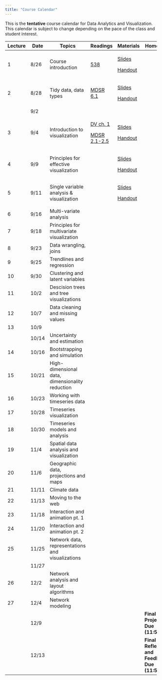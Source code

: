 ```yaml
---
title: "Course Calendar"
---
```


This is the **tentative** course calendar for Data Analytics and Visualization. This calendar is subject to change depending on the pace of the class and student interest.

+----------+----------+--------------------------------------------------+-------------------------------------------------------------------------+-------------------------------------------------------------------------------+--------------------------------------------------+
| Lecture  | Date     | Topics                                           | Readings                                                                | Materials                                                                     | Homework                                         |
+==========+==========+==================================================+=========================================================================+===============================================================================+==================================================+
| 1        | 8/26     | Course introduction                              | [538](https://projects.fivethirtyeight.com/2024-election-forecast/)     | [Slides](../modules/00-Introduction/lectures/Lecture-0-0/slides-0-0.qmd)      |                                                  |
|          |          |                                                  |                                                                         |                                                                               |                                                  |
|          |          |                                                  |                                                                         | [Handout](../modules/00-Introduction/lectures/Lecture-0-0/handout-0-0.qmd)    |                                                  |
+----------+----------+--------------------------------------------------+-------------------------------------------------------------------------+-------------------------------------------------------------------------------+--------------------------------------------------+
| 2        | 8/28     | Tidy data, data types                            | [MDSR 6.1](https://mdsr-book.github.io/mdsr3e/06-dataII.html#tidy-data) | [Slides](../modules/00-Introduction/lectures/Lecture-0-1/slides-0-1.qmd)      |                                                  |
|          |          |                                                  |                                                                         |                                                                               |                                                  |
|          |          |                                                  |                                                                         | [Handout](../modules/00-Introduction/lectures/Lecture-0-1/handout-0-1.qmd)    |                                                  |
+----------+----------+--------------------------------------------------+-------------------------------------------------------------------------+-------------------------------------------------------------------------------+--------------------------------------------------+
|          | 9/2      |                                                  |                                                                         |                                                                               |                                                  |
+----------+----------+--------------------------------------------------+-------------------------------------------------------------------------+-------------------------------------------------------------------------------+--------------------------------------------------+
| 3        | 9/4      | Introduction to visualization                    | [DV ch. 1](https://socviz.co/lookatdata.html#lookatdata)                | [Slides](../modules/00-Introduction/lectures/Lecture-0-2/slides-0-2.qmd)      |                                                  |
|          |          |                                                  |                                                                         |                                                                               |                                                  |
|          |          |                                                  | [MDSR 2.1-2.5](https://mdsr-book.github.io/mdsr3e/02-datavizI.html)     | [Handout](../modules/00-Introduction/lectures/Lecture-0-2/handout-0-2.qmd)    |                                                  |
+----------+----------+--------------------------------------------------+-------------------------------------------------------------------------+-------------------------------------------------------------------------------+--------------------------------------------------+
| 4        | 9/9      | Principles for effective visualization           |                                                                         | [Slides](../modules/00-Introduction/lectures/Lecture-0-3/slides-0-3.qmd)      |                                                  |
|          |          |                                                  |                                                                         |                                                                               |                                                  |
|          |          |                                                  |                                                                         | [Handout](../modules/00-Introduction/lectures/Lecture-0-3/handout-0-3.qmd)    |                                                  |
+----------+----------+--------------------------------------------------+-------------------------------------------------------------------------+-------------------------------------------------------------------------------+--------------------------------------------------+
| 5        | 9/11     | Single variable analysis & visualization         |                                                                         | [Slides](../modules/01-Single-variable/lectures/Lecture-1-0/slides-1-0.qmd)   |                                                  |
|          |          |                                                  |                                                                         |                                                                               |                                                  |
|          |          |                                                  |                                                                         | [Handout](../modules/01-Single-variable/lectures/Lecture-1-0/handout-1-0.qmd) |                                                  |
+----------+----------+--------------------------------------------------+-------------------------------------------------------------------------+-------------------------------------------------------------------------------+--------------------------------------------------+
| 6        | 9/16     | Multi-variate analysis                           |                                                                         |                                                                               |                                                  |
+----------+----------+--------------------------------------------------+-------------------------------------------------------------------------+-------------------------------------------------------------------------------+--------------------------------------------------+
| 7        | 9/18     | Principles for multivariate visualization        |                                                                         |                                                                               |                                                  |
+----------+----------+--------------------------------------------------+-------------------------------------------------------------------------+-------------------------------------------------------------------------------+--------------------------------------------------+
| 8        | 9/23     | Data wrangling, joins                            |                                                                         |                                                                               |                                                  |
+----------+----------+--------------------------------------------------+-------------------------------------------------------------------------+-------------------------------------------------------------------------------+--------------------------------------------------+
| 9        | 9/25     | Trendlines and regression                        |                                                                         |                                                                               |                                                  |
+----------+----------+--------------------------------------------------+-------------------------------------------------------------------------+-------------------------------------------------------------------------------+--------------------------------------------------+
| 10       | 9/30     | Clustering and latent variables                  |                                                                         |                                                                               |                                                  |
+----------+----------+--------------------------------------------------+-------------------------------------------------------------------------+-------------------------------------------------------------------------------+--------------------------------------------------+
| 11       | 10/2     | Descision trees and tree visualizations          |                                                                         |                                                                               |                                                  |
+----------+----------+--------------------------------------------------+-------------------------------------------------------------------------+-------------------------------------------------------------------------------+--------------------------------------------------+
| 12       | 10/7     | Data cleaning and missing values                 |                                                                         |                                                                               |                                                  |
+----------+----------+--------------------------------------------------+-------------------------------------------------------------------------+-------------------------------------------------------------------------------+--------------------------------------------------+
| 13       | 10/9     |                                                  |                                                                         |                                                                               |                                                  |
+----------+----------+--------------------------------------------------+-------------------------------------------------------------------------+-------------------------------------------------------------------------------+--------------------------------------------------+
|          | 10/14    | Uncertainty and estimation                       |                                                                         |                                                                               |                                                  |
+----------+----------+--------------------------------------------------+-------------------------------------------------------------------------+-------------------------------------------------------------------------------+--------------------------------------------------+
| 14       | 10/16    | Bootstrapping and simulation                     |                                                                         |                                                                               |                                                  |
+----------+----------+--------------------------------------------------+-------------------------------------------------------------------------+-------------------------------------------------------------------------------+--------------------------------------------------+
| 15       | 10/21    | High-dimensional data, dimensionality reduction  |                                                                         |                                                                               |                                                  |
+----------+----------+--------------------------------------------------+-------------------------------------------------------------------------+-------------------------------------------------------------------------------+--------------------------------------------------+
| 16       | 10/23    | Working with timeseries data                     |                                                                         |                                                                               |                                                  |
+----------+----------+--------------------------------------------------+-------------------------------------------------------------------------+-------------------------------------------------------------------------------+--------------------------------------------------+
| 17       | 10/28    | Timeseries visualization                         |                                                                         |                                                                               |                                                  |
+----------+----------+--------------------------------------------------+-------------------------------------------------------------------------+-------------------------------------------------------------------------------+--------------------------------------------------+
| 18       | 10/30    | Timeseries models and analysis                   |                                                                         |                                                                               |                                                  |
+----------+----------+--------------------------------------------------+-------------------------------------------------------------------------+-------------------------------------------------------------------------------+--------------------------------------------------+
| 19       | 11/4     | Spatial data analysis and visualization          |                                                                         |                                                                               |                                                  |
+----------+----------+--------------------------------------------------+-------------------------------------------------------------------------+-------------------------------------------------------------------------------+--------------------------------------------------+
| 20       | 11/6     | Geographic data, projections and maps            |                                                                         |                                                                               |                                                  |
+----------+----------+--------------------------------------------------+-------------------------------------------------------------------------+-------------------------------------------------------------------------------+--------------------------------------------------+
| 21       | 11/11    | Climate data                                     |                                                                         |                                                                               |                                                  |
+----------+----------+--------------------------------------------------+-------------------------------------------------------------------------+-------------------------------------------------------------------------------+--------------------------------------------------+
| 22       | 11/13    | Moving to the web                                |                                                                         |                                                                               |                                                  |
+----------+----------+--------------------------------------------------+-------------------------------------------------------------------------+-------------------------------------------------------------------------------+--------------------------------------------------+
| 23       | 11/18    | Interaction and animation pt. 1                  |                                                                         |                                                                               |                                                  |
+----------+----------+--------------------------------------------------+-------------------------------------------------------------------------+-------------------------------------------------------------------------------+--------------------------------------------------+
| 24       | 11/20    | Interaction and animation pt. 2                  |                                                                         |                                                                               |                                                  |
+----------+----------+--------------------------------------------------+-------------------------------------------------------------------------+-------------------------------------------------------------------------------+--------------------------------------------------+
| 25       | 11/25    | Network data, representations and visualizations |                                                                         |                                                                               |                                                  |
+----------+----------+--------------------------------------------------+-------------------------------------------------------------------------+-------------------------------------------------------------------------------+--------------------------------------------------+
|          | 11/27    |                                                  |                                                                         |                                                                               |                                                  |
+----------+----------+--------------------------------------------------+-------------------------------------------------------------------------+-------------------------------------------------------------------------------+--------------------------------------------------+
| 26       | 12/2     | Network analysis and layout algorithms           |                                                                         |                                                                               |                                                  |
+----------+----------+--------------------------------------------------+-------------------------------------------------------------------------+-------------------------------------------------------------------------------+--------------------------------------------------+
| 27       | 12/4     | Network modeling                                 |                                                                         |                                                                               |                                                  |
+----------+----------+--------------------------------------------------+-------------------------------------------------------------------------+-------------------------------------------------------------------------------+--------------------------------------------------+
|          | 12/9     |                                                  |                                                                         |                                                                               | **Final Project Due (11:59pm)**                  |
+----------+----------+--------------------------------------------------+-------------------------------------------------------------------------+-------------------------------------------------------------------------------+--------------------------------------------------+
|          | 12/13    |                                                  |                                                                         |                                                                               | **Final Reflections and Feedback Due (11:59pm)** |
+----------+----------+--------------------------------------------------+-------------------------------------------------------------------------+-------------------------------------------------------------------------------+--------------------------------------------------+